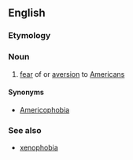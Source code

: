 ==English==

===Etymology===
{{suffix|American|phobia}}

===Noun===
{{en-noun|-}}

# [[fear]] of or [[aversion]] to [[American]]s
====Synonyms====
* [[Americophobia]]
===See also===
* [[xenophobia]]
